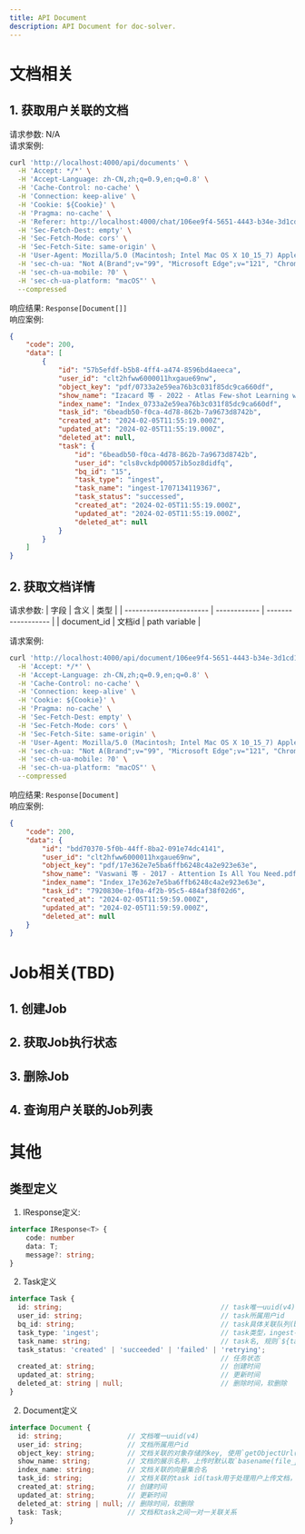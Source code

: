 ```yaml
---
title: API Document
description: API Document for doc-solver.
---
```


# 文档相关
## 1. 获取用户关联的文档
请求参数: N/A<br/>
请求案例:
```bash
curl 'http://localhost:4000/api/documents' \
  -H 'Accept: */*' \
  -H 'Accept-Language: zh-CN,zh;q=0.9,en;q=0.8' \
  -H 'Cache-Control: no-cache' \
  -H 'Connection: keep-alive' \
  -H 'Cookie: ${Cookie}' \
  -H 'Pragma: no-cache' \
  -H 'Referer: http://localhost:4000/chat/106ee9f4-5651-4443-b34e-3d1cd131ff75' \
  -H 'Sec-Fetch-Dest: empty' \
  -H 'Sec-Fetch-Mode: cors' \
  -H 'Sec-Fetch-Site: same-origin' \
  -H 'User-Agent: Mozilla/5.0 (Macintosh; Intel Mac OS X 10_15_7) AppleWebKit/537.36 (KHTML, like Gecko) Chrome/121.0.0.0 Safari/537.36 Edg/121.0.0.0' \
  -H 'sec-ch-ua: "Not A(Brand";v="99", "Microsoft Edge";v="121", "Chromium";v="121"' \
  -H 'sec-ch-ua-mobile: ?0' \
  -H 'sec-ch-ua-platform: "macOS"' \
  --compressed
```


响应结果: `Response[Document[]]`<br/>
响应案例:
```json
{
    "code": 200,
    "data": [
        {
            "id": "57b5efdf-b5b8-4ff4-a474-8596bd4aeeca",
            "user_id": "clt2hfww6000011hxgaue69nw",
            "object_key": "pdf/0733a2e59ea76b3c031f85dc9ca660df",
            "show_name": "Izacard 等 - 2022 - Atlas Few-shot Learning with Retrieval Augmented .pdf",
            "index_name": "Index_0733a2e59ea76b3c031f85dc9ca660df",
            "task_id": "6beadb50-f0ca-4d78-862b-7a9673d8742b",
            "created_at": "2024-02-05T11:55:19.000Z",
            "updated_at": "2024-02-05T11:55:19.000Z",
            "deleted_at": null,
            "task": {
                "id": "6beadb50-f0ca-4d78-862b-7a9673d8742b",
                "user_id": "cls8vckdp00057ib5oz8didfq",
                "bq_id": "15",
                "task_type": "ingest",
                "task_name": "ingest-1707134119367",
                "task_status": "successed",
                "created_at": "2024-02-05T11:55:19.000Z",
                "updated_at": "2024-02-05T11:55:19.000Z",
                "deleted_at": null
            }
        }
    ]
}
```


## 2. 获取文档详情
请求参数: 
| 字段                | 含义       | 类型           |
| ----------------------- | ------------ | ------------------ |
| document_id  | 文档id  | path variable       |

请求案例:
```bash /106ee9f4-5651-4443-b34e-3d1cd131ff75/
curl 'http://localhost:4000/api/document/106ee9f4-5651-4443-b34e-3d1cd131ff75' \
  -H 'Accept: */*' \
  -H 'Accept-Language: zh-CN,zh;q=0.9,en;q=0.8' \
  -H 'Cache-Control: no-cache' \
  -H 'Connection: keep-alive' \
  -H 'Cookie: ${Cookie}' \
  -H 'Pragma: no-cache' \
  -H 'Sec-Fetch-Dest: empty' \
  -H 'Sec-Fetch-Mode: cors' \
  -H 'Sec-Fetch-Site: same-origin' \
  -H 'User-Agent: Mozilla/5.0 (Macintosh; Intel Mac OS X 10_15_7) AppleWebKit/537.36 (KHTML, like Gecko) Chrome/121.0.0.0 Safari/537.36 Edg/121.0.0.0' \
  -H 'sec-ch-ua: "Not A(Brand";v="99", "Microsoft Edge";v="121", "Chromium";v="121"' \
  -H 'sec-ch-ua-mobile: ?0' \
  -H 'sec-ch-ua-platform: "macOS"' \
  --compressed
```


响应结果: `Response[Document]`<br/>
响应案例:
```json
{
    "code": 200,
    "data": {
        "id": "bdd70370-5f0b-44ff-8ba2-091e74dc4141",
        "user_id": "clt2hfww6000011hxgaue69nw",
        "object_key": "pdf/17e362e7e5ba6ffb6248c4a2e923e63e",
        "show_name": "Vaswani 等 - 2017 - Attention Is All You Need.pdf",
        "index_name": "Index_17e362e7e5ba6ffb6248c4a2e923e63e",
        "task_id": "7920830e-1f0a-4f2b-95c5-484af38f02d6",
        "created_at": "2024-02-05T11:59:59.000Z",
        "updated_at": "2024-02-05T11:59:59.000Z",
        "deleted_at": null
    }
}
```

# Job相关(TBD)
## 1. 创建Job
## 2. 获取Job执行状态
## 3. 删除Job
## 4. 查询用户关联的Job列表


# 其他
## 类型定义
1. IResponse定义:
```typescript
interface IResponse<T> {
    code: number
    data: T;
    message?: string; 
}
```
2. Task定义
```ts
interface Task {
  id: string;                                       // task唯一uuid(v4)
  user_id: string;                                  // task所属用户id
  bq_id: string;                                    // task具体关联队列(bee-queue)中的id
  task_type: 'ingest';                              // task类型，ingest->文档摄取
  task_name: string;                                // task名, 规则`${task_type}-${Date.now()}`
  task_status: 'created' | 'succeeded' | 'failed' | 'retrying';      
                                                    // 任务状态
  created_at: string;                               // 创建时间
  updated_at: string;                               // 更新时间
  deleted_at: string | null;                        // 删除时间，软删除
}
```

2. Document定义
```ts
interface Document {
  id: string;                // 文档唯一uuid(v4)
  user_id: string;           // 文档所属用户id
  object_key: string;        // 文档关联的对象存储的key, 使用`getObjectUrl(object_key)`可以生成对象存储的访问url
  show_name: string;         // 文档的展示名称，上传时默认取`basename(file_path)`
  index_name: string;        // 文档关联的向量集合名
  task_id: string;           // 文档关联的task id(task用于处理用户上传文档，包括切片、embedding、存储等)
  created_at: string;        // 创建时间
  updated_at: string;        // 更新时间
  deleted_at: string | null; // 删除时间，软删除
  task: Task;                // 文档和task之间一对一关联关系
}
```